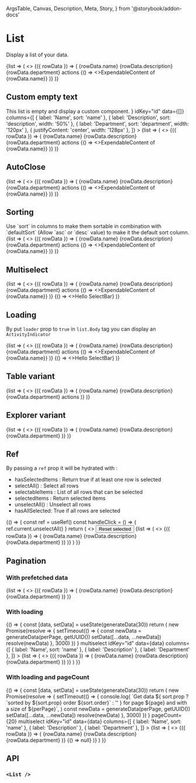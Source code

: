   ArgsTable,
  Canvas,
  Description,
  Meta,
  Story,
} from '@storybook/addon-docs'

<Meta title="Components/List" />

# List

Display a list of your data.

<Canvas>
  <Story name="Basic">
    <List
      data={generateData(10)}
      columns={[
        { label: 'Name', sort: 'name' },
        { label: 'Description', sort: 'description', width: '50%' },
        { label: 'Department', sort: 'department', width: '120px' },
        { justifyContent: 'center', width: '128px' },
      ]}
    >
      {list => (
        <>
          <list.Header />
          <list.Body>
            {({ rowData }) => (
              <list.Row animated id={rowData.id}>
                <list.Cell>{rowData.name}</list.Cell>
                <list.Cell>{rowData.description}</list.Cell>
                <list.Cell>{rowData.department}</list.Cell>
                <list.Cell>actions</list.Cell>
                <list.ExpendableContent>
                  {() => <>ExpendableContent of {rowData.name}</>}
                </list.ExpendableContent>
              </list.Row>
            )}
          </list.Body>
        </>
      )}
    </List>
  </Story>
</Canvas>

## Custom empty text

<Canvas>
  <Story name="Custom empty text">
    <List
      emptyListComponent={
        <div>This list is empty and display a custom component.</div>
      }
      idKey="id"
      data={[]}
      columns={[
        { label: 'Name', sort: 'name' },
        { label: 'Description', sort: 'description', width: '50%' },
        { label: 'Department', sort: 'department', width: '120px' },
        { justifyContent: 'center', width: '128px' },
      ]}
    >
      {list => (
        <>
          <list.Header />
          <list.Body>
            {({ rowData }) => (
              <list.Row id={rowData.id}>
                <list.Cell>{rowData.name}</list.Cell>
                <list.Cell>{rowData.description}</list.Cell>
                <list.Cell>{rowData.department}</list.Cell>
                <list.Cell>actions</list.Cell>
                <list.ExpendableContent>
                  {() => <>ExpendableContent of {rowData.name}</>}
                </list.ExpendableContent>
              </list.Row>
            )}
          </list.Body>
        </>
      )}
    </List>
  </Story>
</Canvas>

## AutoClose

<Canvas>
  <Story name="AutoClose">
    <List
      autoClose
      idKey="id"
      data={generateData(10)}
      columns={[
        { label: 'Name', sort: 'name' },
        { label: 'Description', sort: 'description', width: '50%' },
        { label: 'Department', sort: 'department', width: '120px' },
        { justifyContent: 'center', width: '128px' },
      ]}
    >
      {list => (
        <>
          <list.Header />
          <list.Body>
            {({ rowData }) => (
              <list.Row animated id={rowData.id}>
                <list.Cell>{rowData.name}</list.Cell>
                <list.Cell>{rowData.description}</list.Cell>
                <list.Cell>{rowData.department}</list.Cell>
                <list.Cell>actions</list.Cell>
                <list.ExpendableContent>
                  {() => <>ExpendableContent of {rowData.name}</>}
                </list.ExpendableContent>
              </list.Row>
            )}
          </list.Body>
        </>
      )}
    </List>
  </Story>
</Canvas>

## Sorting

<Description>
  Use `sort` in columns to make them sortable in combination with `defaultSort`
  (Allow `asc` or `desc` value) to make it the default sort column.
</Description>

<Canvas>
  <Story name="Sorting">
    <List
      idKey="id"
      data={generateData(10)}
      columns={[
        { defaultSort: 'desc', label: 'Name', sort: 'name' },
        { label: 'Description', sort: 'description', width: '50%' },
        { label: 'Department', sort: 'department', width: '120px' },
        { justifyContent: 'center', width: '128px' },
      ]}
    >
      {list => (
        <>
          <list.Header />
          <list.Body>
            {({ rowData }) => (
              <list.Row animated id={rowData.id}>
                <list.Cell>{rowData.name}</list.Cell>
                <list.Cell>{rowData.description}</list.Cell>
                <list.Cell>{rowData.department}</list.Cell>
                <list.Cell>actions</list.Cell>
                <list.ExpendableContent>
                  {() => <>ExpendableContent of {rowData.name}</>}
                </list.ExpendableContent>
              </list.Row>
            )}
          </list.Body>
        </>
      )}
    </List>
  </Story>
</Canvas>

## Multiselect

<Canvas>
  <Story name="Multiselect">
    <List
      idKey="id"
      data={generateData(10)}
      columns={[
        { label: 'Name', sort: 'name' },
        { label: 'Description', sort: 'description', width: '25%' },
        { label: 'Department', width: '120px' },
        { justifyContent: 'center', width: '128px' },
      ]}
      multiselect
    >
      {list => (
        <>
          <list.Header />
          <list.Body>
            {({ rowData }) => (
              <list.Row id={rowData.id}>
                <list.Cell>{rowData.name}</list.Cell>
                <list.Cell>{rowData.description}</list.Cell>
                <list.Cell>{rowData.department}</list.Cell>
                <list.Cell>actions</list.Cell>
                <list.ExpendableContent>
                  {() => <>ExpendableContent of {rowData.name}</>}
                </list.ExpendableContent>
              </list.Row>
            )}
          </list.Body>
          <list.SelectBar>{() => <>Hello SelectBar</>}</list.SelectBar>
        </>
      )}
    </List>
  </Story>
</Canvas>

## Loading

By put `loader` prop to `true` in `list.Body` tag you can display an `ActivityIndicator`

<Canvas>
  <Story name="Loading">
    <List
      isLoading
      idKey="id"
      data={generateData(10)}
      columns={[
        { label: 'Name', sort: 'name' },
        { label: 'Description', sort: 'description', width: '25%' },
        { label: 'Department', width: '120px' },
        { justifyContent: 'center', width: '128px' },
      ]}
      multiselect
    >
      {list => (
        <>
          <list.Header />
          <list.Body>
            {({ rowData }) => (
              <list.Row id={rowData.id}>
                <list.Cell>{rowData.name}</list.Cell>
                <list.Cell>{rowData.description}</list.Cell>
                <list.Cell>{rowData.department}</list.Cell>
                <list.Cell>actions</list.Cell>
                <list.ExpendableContent>
                  {() => <>ExpendableContent of {rowData.name}</>}
                </list.ExpendableContent>
              </list.Row>
            )}
          </list.Body>
          <list.SelectBar>{() => <>Hello SelectBar</>}</list.SelectBar>
        </>
      )}
    </List>
  </Story>
</Canvas>

## Table variant

<Canvas>
  <Story name="Table variant">
    <List
      idKey="id"
      variant="table"
      data={generateData(10)}
      columns={[
        { label: 'Name', sort: 'name', width: '50%' },
        { label: 'Description', sort: 'description', width: '25%' },
        { label: 'Department', width: '120px' },
        { justifyContent: 'flex-end' },
      ]}
    >
      {list => (
        <>
          <list.Header />
          <list.Body>
            {({ rowData }) => (
              <list.Row id={rowData.id}>
                <list.Cell>{rowData.name}</list.Cell>
                <list.Cell>{rowData.description}</list.Cell>
                <list.Cell>{rowData.department}</list.Cell>
                <list.Cell>actions</list.Cell>
              </list.Row>
            )}
          </list.Body>
        </>
      )}
    </List>
  </Story>
</Canvas>

## Explorer variant

<Canvas>
  <Story name="Explorer">
    <List
      idKey="id"
      variant="explorer"
      data={generateData(10)}
      columns={[
        { label: 'Name' },
        { label: 'Description' },
        { label: 'Department' },
      ]}
    >
      {list => (
        <>
          <list.Header />
          <list.Body>
            {({ rowData }) => (
              <list.Row id={rowData.id}>
                <list.Cell>{rowData.name}</list.Cell>
                <list.Cell>{rowData.description}</list.Cell>
                <list.Cell>{rowData.department}</list.Cell>
              </list.Row>
            )}
          </list.Body>
        </>
      )}
    </List>
  </Story>
</Canvas>

## Ref

By passing a `ref` prop it will be hydrated with :

- hasSelectedItems : Return true if at least one row is selected
- selectAll() : Select all rows
- selectableItems : List of all rows that can be selected
- selectedItems : Return selected items
- unselectAll() : Unselect all rows
- hasAllSelected: True if all rows are selected

<Canvas>
  <Story name="Ref">
    {() => {
      const ref = useRef()
      const handleClick = () => {
        ref.current.unselectAll()
      }
      return (
        <>
          <Button onClick={handleClick}>Reset selected</Button>
          <List
            multiselect
            ref={ref}
            idKey="id"
            data={generateData(10)}
            columns={[
              { label: 'Name' },
              { label: 'Description' },
              { label: 'Department' },
            ]}
          >
            {list => (
              <>
                <list.Header />
                <list.Body>
                  {({ rowData }) => (
                    <list.Row id={rowData.id}>
                      <list.Cell>{rowData.name}</list.Cell>
                      <list.Cell>{rowData.description}</list.Cell>
                      <list.Cell>{rowData.department}</list.Cell>
                    </list.Row>
                  )}
                </list.Body>
              </>
            )}
          </List>
        </>
      )
    }}
  </Story>
</Canvas>

## Pagination

### With prefetched data

<Canvas>
  <Story name="Pagination">
    <List
      perPage={5}
      multiselect
      idKey="id"
      data={generateData(30)}
      columns={[
        { label: 'Name', sort: 'name' },
        { label: 'Description' },
        { label: 'Department' },
      ]}
    >
      {list => (
        <>
          <list.Header />
          <list.Body>
            {({ rowData }) => (
              <list.Row id={rowData.id}>
                <list.Cell>{rowData.name}</list.Cell>
                <list.Cell>{rowData.description}</list.Cell>
                <list.Cell>{rowData.department}</list.Cell>
              </list.Row>
            )}
          </list.Body>
        </>
      )}
    </List>
  </Story>
</Canvas>

### With loading

<Canvas>
  <Story name="Pagination with loading">
    {() => {
      const [data, setData] = useState(generateData(30))
      return (
        <List
          perPage={5}
          onLoadPage={({ perPage }) =>
            new Promise(resolve => {
              setTimeout(() => {
                const newData = generateData(perPage, getUUID())
                setData([...data, ...newData])
                resolve(newData)
              }, 3000)
            })
          }
          multiselect
          idKey="id"
          data={data}
          columns={[
            { label: 'Name', sort: 'name' },
            { label: 'Description' },
            { label: 'Department' },
          ]}
        >
          {list => (
            <>
              <list.Header />
              <list.Body>
                {({ rowData }) => (
                  <list.Row id={rowData.id}>
                    <list.Cell>{rowData.name}</list.Cell>
                    <list.Cell>{rowData.description}</list.Cell>
                    <list.Cell>{rowData.department}</list.Cell>
                  </list.Row>
                )}
              </list.Body>
            </>
          )}
        </List>
      )
    }}
  </Story>
</Canvas>

### With loading and pageCount

<Canvas>
  <Story name="Pagination with loading and pageCount">
    {() => {
      const [data, setData] = useState(generateData(30))
      return (
        <List
          perPage={5}
          onLoadPage={({ page, perPage, sort }) =>
            new Promise(resolve => {
              setTimeout(() => {
                console.log(
                  `Get data ${
                    sort.prop
                      ? `sorted by ${sort.prop} order ${sort.order}`
                      : ''
                  } for page ${page} and with a size of ${perPage}`,
                )
                const newData = generateData(perPage, getUUID())
                setData([...data, ...newData])
                resolve(newData)
              }, 3000)
            })
          }
          pageCount={20}
          multiselect
          idKey="id"
          data={data}
          columns={[
            { label: 'Name', sort: 'name' },
            { label: 'Description' },
            { label: 'Department' },
          ]}
        >
          {list => (
            <>
              <list.Header />
              <list.Body>
                {({ rowData }) => (
                  <list.Row id={rowData.id}>
                    <list.Cell>{rowData.name}</list.Cell>
                    <list.Cell>{rowData.description}</list.Cell>
                    <list.Cell>{rowData.department}</list.Cell>
                  </list.Row>
                )}
              </list.Body>
              <list.SelectBar>{() => null}</list.SelectBar>
            </>
          )}
        </List>
      )
    }}
  </Story>
</Canvas>

## API

### `<List />`

<ArgsTable of={List} />
